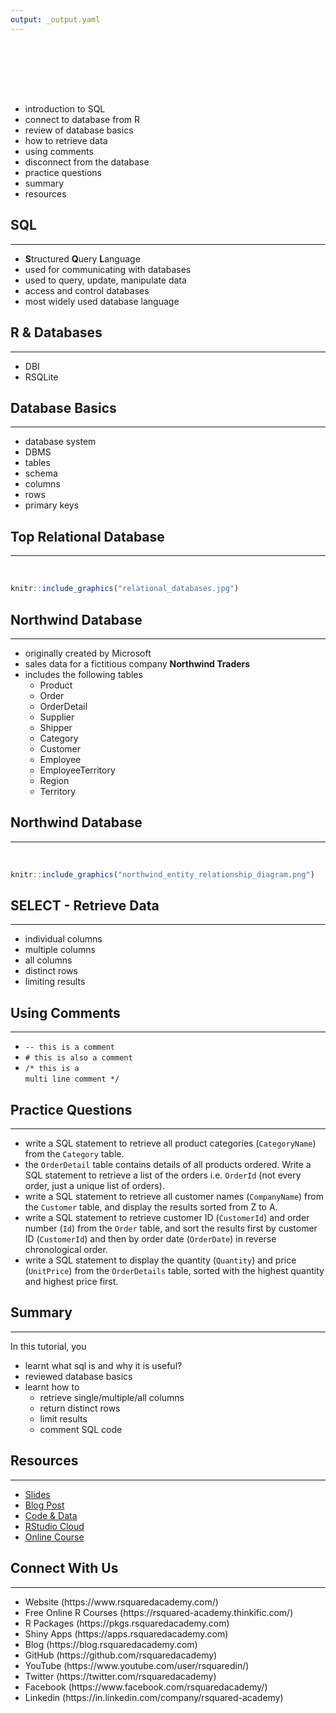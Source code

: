 ```yaml
---
output: _output.yaml
---
```


## {data-background="dbi_cover_image.png"}

## {data-background="dbi_agenda.png"}

<br>
<br>
<br>
<br>

- introduction to SQL
- connect to database from R
- review  of database basics
- how to retrieve data
- using comments
- disconnect from the database
- practice questions
- summary
- resources

## SQL

<hr>

- **S**tructured **Q**uery **L**anguage
- used for communicating with databases
- used to query, update, manipulate data
- access and control databases
- most widely used database language

## R & Databases

<hr>

- DBI
- RSQLite

## Database Basics

<hr>

- database system
- DBMS 
- tables
- schema 
- columns
- rows
- primary keys

## Top Relational Database

<hr>

<br>

```r
knitr::include_graphics("relational_databases.jpg")
```

## Northwind Database

<hr>

- originally created by Microsoft
- sales data for a fictitious company **Northwind Traders**
- includes the following tables
    - Product
    - Order
    - OrderDetail
    - Supplier
    - Shipper
    - Category
    - Customer
    - Employee
    - EmployeeTerritory
    - Region
    - Territory

## Northwind Database

<hr>

<br>

```r
knitr::include_graphics("northwind_entity_relationship_diagram.png")
```

## SELECT - Retrieve Data

<hr>

- individual columns
- multiple columns
- all columns
- distinct rows
- limiting results

## Using Comments

<hr>

- `-- this is a comment`
- `# this is also a comment`
- `/* this is a` <br> `multi line comment */`

## Practice Questions

<hr>

- write a SQL statement to retrieve all product categories (`CategoryName`) from the `Category` table.
- the `OrderDetail` table contains details of all products ordered. Write a SQL statement to retrieve a list of the orders
i.e. `OrderId` (not every order, just a unique list of orders). 
- write a SQL statement to retrieve all customer names (`CompanyName`) from the
`Customer` table, and display the results sorted from Z to A.
- write a SQL statement to retrieve customer ID (`CustomerId`) and order number
(`Id`) from the `Order` table, and sort the results first by customer ID (`CustomerId`)
and then by order date (`OrderDate`) in reverse chronological order.
- write a SQL statement to display the quantity (`Quantity`) and price
(`UnitPrice`) from the `OrderDetails` table, sorted with the highest quantity and
highest price first.

## Summary

<hr>

In this tutorial, you

- learnt what sql is and why it is useful?
- reviewed database basics
- learnt how to 
    - retrieve single/multiple/all columns
    - return distinct rows
    - limit results
    - comment SQL code

## Resources

<hr>

- <a href="https://slides.rsquaredacademy.com/sql/sqlite.html#/section" target="_blank">Slides</a>
- <a href="https://blog.rsquaredacademy.com/working-with-databases-using-r/" target="_blank">Blog Post</a>
- <a href="https://github.com/rsquaredacademy-education/online-courses/" target="_blank">Code & Data</a>
- <a href="https://rstudio.cloud/project/430439" target="_blank">RStudio Cloud</a>
- <a href="https://rsquared-academy.thinkific.com/courses/working-with-databases-using-r" target="_blank">Online Course</a>

## Connect With Us

<hr>

- Website     (https://www.rsquaredacademy.com/)
- Free Online R Courses   (https://rsquared-academy.thinkific.com/)
- R Packages  (https://pkgs.rsquaredacademy.com)
- Shiny Apps  (https://apps.rsquaredacademy.com)
- Blog        (https://blog.rsquaredacademy.com)
- GitHub      (https://github.com/rsquaredacademy)
- YouTube     (https://www.youtube.com/user/rsquaredin/)
- Twitter     (https://twitter.com/rsquaredacademy)
- Facebook    (https://www.facebook.com/rsquaredacademy/)
- Linkedin    (https://in.linkedin.com/company/rsquared-academy)

## {data-background="thankyou.png"}

